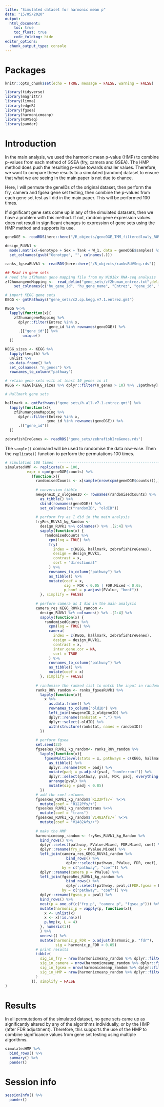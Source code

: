 ```yaml
---
title: "Simulated dataset for harmonic mean p"
date: "15/05/2020"
output: 
  html_document:
    toc: true
    toc_float: true
    code_folding: hide
editor_options: 
  chunk_output_type: console
---
```


# Packages
```r
knitr::opts_chunk$set(echo = TRUE, message = FALSE, warning = FALSE)

library(tidyverse)
library(magrittr)
library(limma)
library(edgeR)
library(fgsea)
library(harmonicmeanp)
library(RUVSeq)
library(pander)
```

# Introduction

In the main analysis, we used the harmonic mean p-value (HMP) to combine p-values from each method of GSEA (fry, camera and GSEA). The HMP method does push the resulting p-value towards smaller values. Therefore, we want to compare these results to a simulated (random) dataset to ensure that what we are seeing in the main paper is not due to chance. 

Here, I will permute the geneIDs of the original dataset, then perform the fry, camera and fgsea gene set testing, then combine the p-values from each gene set test as I did in the main paper. This will be performed 100 times. 

If significant gene sets come up in any of the simulated datasets, then we  have a problem with this method. If not, random gene expression values does not result in significant changes to expression of gene sets using the HMP method and supports its use. 

```r
geneDGE <- readRDS(here::here("/R_objects/geneDGE_TMM_filteredlowly_RUVk1.rds"))

design_RUVk1 <- 
  model.matrix(~Genotype + Sex + Tank + W_1, data = geneDGE$samples) %>% 
  set_colnames(gsub("Genotype", "", colnames(.)))

ranks_fgseaRUVk1 <- readRDS(here::here("/R_objects/ranksRUVSeq.rds"))

## Read in gene sets 
# need the zf2human gene mapping file from my W1818x RNA-seq analysis
zf2humangeneMapping <-  read_delim("gene_sets/zf2human_entrez.txt",delim =  ",") %>% 
	set_colnames(c("hu_gene_id", "hu_gene_name", "Entrez", "gene_id", "gene_name"))

# import KEGG gene sets
KEGG <- gmtPathways("gene_sets/c2.cp.kegg.v7.1.entrez.gmt")

KEGG %<>% 	
  lapply(function(x){
    zf2humangeneMapping %>%
      dplyr::filter(Entrez %in% x, 
                    gene_id %in% rownames(geneDGE)) %>%
      .[["gene_id"]] %>% 
  		unique()
  })

KEGG_sizes <- KEGG %>% 
  lapply(length) %>% 
  unlist %>% 
  as.data.frame() %>% 
  set_colnames( "n_genes") %>% 
  rownames_to_column("pathway")

# retain gene sets with at least 10 genes in it
KEGG <- KEGG[KEGG_sizes %>% dplyr::filter(n_genes > 10) %>% .$pathway]

# Hallmark gene sets

hallmark <- gmtPathways("gene_sets/h.all.v7.1.entrez.gmt") %>%
  lapply(function(x){
    zf2humangeneMapping %>%
      dplyr::filter(Entrez %in% x, 
                   gene_id %in% rownames(geneDGE)) %>%
      .[["gene_id"]]
  })

zebrafishIreGenes <- readRDS("gene_sets/zebrafishIreGenes.rds")
```

The `sample()` command will be used to randomise the data row-wise. Then the `replicate()` function to perform the permutations 100 times. 

```r
# simulation 100 times  -------------------------------------------------
simulatedHMP <- replicate(n = 100, 
          expr = cpm(geneDGE$counts) %>% 
            (function(x){
              randomisedCounts <- x[sample(nrow(cpm(geneDGE$counts))),]  
              
              # conversion tibble
              newgeneID_2_oldgeneID <- rownames(randomisedCounts) %>% 
                as_tibble() %>% 
                cbind(rownames(geneDGE)) %>% 
                set_colnames(c("randomID", "oldID"))
              
              # perform fry as I did in the main analysis
              fryRes_RUVk1_kg_Random <- 
                design_RUVk1 %>% colnames() %>% .[2:4] %>% 
                sapply(function(x) {
                  randomisedCounts %>% 
                    cpm(log = TRUE) %>% 
                    fry(
                      index = c(KEGG, hallmark, zebrafishIreGenes),
                      design = design_RUVk1, 
                      contrast = x, 
                      sort = "directional"
                    ) %>% 
                    rownames_to_column("pathway") %>% 
                    as_tibble() %>% 
                    mutate(coef = x, 
                           sig = FDR < 0.05 | FDR.Mixed < 0.05, 
                           p_bonf = p.adjust(PValue, "bonf"))
                }, simplify = FALSE)
              
              # perform camera as I did in the main analysis
              camera_res_KEGG_RUVk1_random <- 
                design_RUVk1 %>% colnames() %>% .[2:4] %>% 
                sapply(function(x) {
                  randomisedCounts %>% 
                    cpm(log = TRUE) %>% 
                    camera(
                      index = c(KEGG, hallmark, zebrafishIreGenes),
                      design = design_RUVk1, 
                      contrast = x, 
                      inter.gene.cor = NA, 
                      sort = TRUE
                    ) %>% 
                    rownames_to_column("pathway") %>% 
                    as_tibble() %>% 
                    mutate(coef = x)
                }, simplify = FALSE)
              
              # randomise the ranked list to match the input in randomcounts
              ranks_RUV_random <- ranks_fgseaRUVk1 %>% 
                lapply(function(x){
                  x %>% 
                    as.data.frame() %>% 
                    rownames_to_column("oldID") %>% 
                    left_join(newgeneID_2_oldgeneID) %>% 
                    dplyr::rename(rankstat = ".") %>% 
                    dplyr::select(-oldID) %>% 
                    with(structure(rankstat, names = randomID))
                })
              
              # perform fgsea
              set.seed(33)
              fgseaRes_RUVk1_kg_random<- ranks_RUV_random %>%
                lapply(function(x){
                  fgseaMultilevel(stats = x, pathways = c(KEGG, hallmark, zebrafishIreGenes)) %>%
                    as_tibble() %>%
                    dplyr::rename(FDR = padj) %>%
                    mutate(padj = p.adjust(pval, "bonferroni")) %>%
                    dplyr::select(pathway, pval, FDR, padj, everything()) %>%
                    arrange(pval) %>%
                    mutate(sig = padj < 0.05)
                })
              # add the coef columns
              fgseaRes_RUVk1_kg_random$`R122Pfs/+` %<>% 
                mutate(coef = "R122Pfs/+")
              fgseaRes_RUVk1_kg_random$trans %<>% 
                mutate(coef = "trans")
              fgseaRes_RUVk1_kg_random$`V1482Afs/+` %<>% 
                mutate(coef = "V1482Afs/+")
              
              # make the HMP
              harmonicmeanp_random <- fryRes_RUVk1_kg_Random %>% 
                bind_rows() %>% 
                dplyr::select(pathway, PValue.Mixed, FDR.Mixed, coef) %>% 
                dplyr::rename(fry_p = PValue.Mixed) %>% 
                left_join(camera_res_KEGG_RUVk1_random %>% 
                            bind_rows() %>% 
                            dplyr::select(pathway, PValue, FDR, coef), 
                          by = c("pathway", "coef")) %>% 
                dplyr::rename(camera_p = PValue) %>% 
                left_join(fgseaRes_RUVk1_kg_random %>% 
                            bind_rows() %>% 
                            dplyr::select(pathway, pval,c(FDR.fgsea = FDR), coef), 
                          by = c("pathway", "coef")) %>% 
                dplyr::rename(fgsea_p = pval) %>% 
                bind_rows() %>% 
                nest(p = one_of(c("fry_p", "camera_p", "fgsea_p"))) %>% 
                mutate(harmonic_p = vapply(p, function(x){
                  x <- unlist(x)
                  x <- x[!is.na(x)]
                  p.hmp(x, L = 4)
                }, numeric(1))
                ) %>% 
                unnest() %>% 
                mutate(harmonic_p_FDR = p.adjust(harmonic_p, "fdr"),
                       sig = harmonic_p_FDR < 0.05)
              # print results
              tibble(
                sig_in_fry = nrow(harmonicmeanp_random %>% dplyr::filter(FDR.Mixed < 0.05)), 
                sig_in_camera = nrow(harmonicmeanp_random %>% dplyr::filter(FDR < 0.05)), 
                sig_in_fgsea = nrow(harmonicmeanp_random %>% dplyr::filter(FDR.fgsea < 0.05)), 
                sig_in_HMP = nrow(harmonicmeanp_random %>% dplyr::filter(harmonic_p_FDR < 0.05))
              )
            }), simplify = FALSE
)
```

# Results

In all permutations of the simulated dataset, no gene sets came up as significantly altered by any of the algorithms individually, or by the HMP (after FDR adjustment). Therefore, this supports the use of the HMP to combine significance values from gene set testing using multiple algorithms. 

```r
simulatedHMP %>% 
  bind_rows() %>% 
  summary() %>% 
  pander()
```

# Session info
```r
sessionInfo() %>% 
  pander()
```




